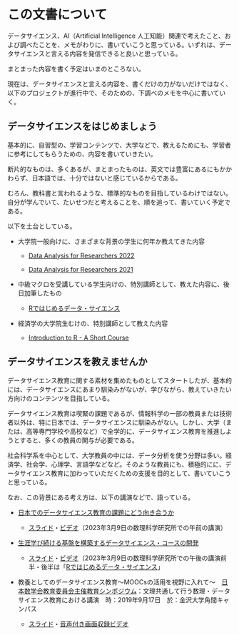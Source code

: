 # この文書について {.unnumbered}

データサイエンス、AI（Artificial Intelligence 人工知能）関連で考えたこと、および調べたことを、メモがわりに、書いていこうと思っている。いずれは、データサイエンスと言える内容を発信できると良いと思っている。

まとまった内容を書く予定はいまのところない。

現在は、データサイエンスと言える内容を、書くだけの力がないだけではなく、以下のプロジェクトが進行中で、そのための、下調べのメモを中心に書いていく。

## データサイエンスをはじめましょう

基本的に、自習型の、学習コンテンツで、大学などで、教えるためにも、学習者に参考にしてもらうための、内容を書いていきたい。

断片的なものは、多くあるが、まとまったものは、英文では豊富にあるにもかかわらず、日本語では、十分ではないと感じているからである。

むろん、教科書と言われるような、標準的なものを目指しているわけではない。自分が学んでいて、たいせつだと考えることを、順を追って、書いていく予定である。

以下を土台としている。

-   大学院一般向けに、さまざまな背景の学生に何年か教えてきた内容

    -   [Data Analysis for Researchers 2022](https://icu-hsuzuki.github.io/da4r2022/)

    -   [Data Analysis for Researchers 2021](https://icu-hsuzuki.github.io/da4r2021/)

-   中級マクロを受講している学生向けの、特別講師として、教えた内容に、後日加筆したもの

    -   [Rではじめるデータ・サイエンス](https://ds-sl.github.io/intro2r/intro2rj.nb.html)

-   経済学の大学院生むけの、特別講師として教えた内容

    -   [Introduction to R - A Short Course](https://ds-sl.github.io/intro2r/intro2r.nb.html)

## データサイエンスを教えませんか

データサイエンス教育に関する素材を集めたものとしてスタートしたが、基本的には、データサイエンスにあまり馴染みがないが、学びながら、教えていきたい方向けのコンテンツを目指している。

データサイエンス教育は喫緊の課題であるが、情報科学の一部の教員または技術者以外は、特に日本では、データサイエンスに馴染みがない。しかし、大学（または、高等専門学校や高校など）で全学的に、データサイエンス教育を推進しようとすると、多くの教員の関与が必要である。

社会科学系を中心として、大学教員の中には、データ分析を使う分野は多い。経済学、社会学、心理学、言語学などなど。そのような教員にも、積極的にに、データサイエンス教育に加わっていただくための支援を目的として、書いていこうと思っている。

なお、この背景にある考え方は、以下の講演などで、語っている。

-   [日本でのデータサイエンス教育の課題にどう向き合うか](https://ds-sl.github.io/intro2r/rims2023.nb.html)

    -   [スライド](https://ds-sl.github.io/intro2r/rims2023.html)・[ビデオ](https://youtu.be/dT_T0rPCvY4)（2023年3月9日の数理科学研究所での午前の講演）

-   [生涯学び続ける基盤を構築するデータサイエンス・コースの開発](https://ds-sl.github.io/intro2r/rims2023p.nb.html)

    -   [スライド](https://ds-sl.github.io/intro2r/rims2023p.html)・[ビデオ](https://youtu.be/8PY9wlzFQz0)（2023年3月9日の数理科学研究所での午後の講演前半・後半は「[Rではじめるデータ・サイエンス](https://ds-sl.github.io/intro2r/intro2rj.nb.html")」

-   教養としてのデータサイエンス教育～MOOCsの活用を視野に入れて～　[日本数学会教育委員会主催教育シンポジウム](https://www.mathsoc.jp/overview/committee/education/sympo/2019sep.html)：文理共通して行う数理・データサイエンス教育における講演　時：2019年9月17日　於：金沢大学角間キャンパス

    -   [スライド](https://icu-hsuzuki.github.io/datascience/ed/msj2019.pdf)・[音声付き画面収録ビデオ](https://drive.google.com/file/d/1swnSefj7Wxjvs4MGmz9IuKRjwAMnjrlJ/view?usp=sharing)
